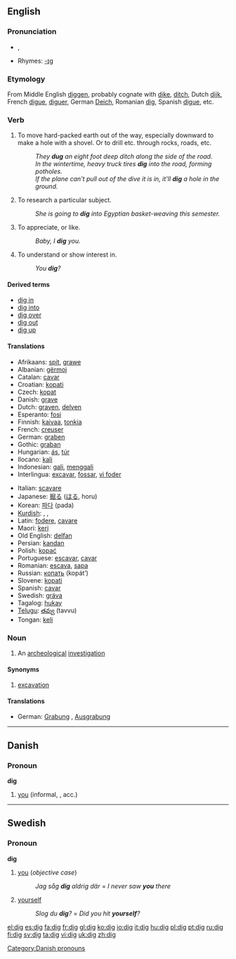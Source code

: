 ==English==

===Pronunciation===
* {{IPA|/dɪg/}}, {{SAMPA|/dIg/}}
*Rhymes: [[Rhymes:English:-ɪɡ|-ɪɡ]]

===Etymology===
From Middle English [[diggen]], probably cognate with [[dike]], [[ditch]], Dutch [[dijk]], French [[digue]], [[diguer]], German [[Deich]], Romanian [[dig]], Spanish [[digue]], etc. 
 
===Verb===
{{en-verb|digs|digging|dug}}

# To move hard-packed earth out of the way, especially downward to make a hole with a shovel.  Or to drill etc. through rocks, roads, etc.
#:''They '''dug''' an eight foot deep ditch along the side of the road.''
#:''In the wintertime, heavy truck tires '''dig''' into the road, forming potholes.''
#:''If the plane can't pull out of the dive it is in, it'll '''dig''' a hole in the ground.''
# {{italbrac|with "into"}} To research a particular subject.
#:''She is going to '''dig''' into Egyptian basket-weaving this semester.''
# {{slang}} To appreciate, or like.
#:''Baby, I '''dig''' you.''
#{{slang}} To understand or show interest in.
#:''You '''dig'''?''
====Derived terms====
*[[dig in]]
*[[dig into]]
*[[dig over]]
*[[dig out]]
*[[dig up]]

====Translations====
{{rfc-trans}}
{{top}}
*Afrikaans: [[spit]], [[grawe]]
*Albanian: [[gërmoj]]
*Catalan: [[cavar]]
*Croatian: [[kopati]]
*Czech: [[kopat]]
*Danish: [[grave]]
*Dutch: [[graven]], [[delven]]
*Esperanto: [[fosi]]
*Finnish: [[kaivaa]], [[tonkia]]
*French: [[creuser]]
*German: [[graben]]
*Gothic: [[graban]]
*Hungarian: [[ás]], [[túr]]
*Ilocano: [[kali]]
*Indonesian: [[gali]], [[gali|menggali]] 
*Interlingua: [[excavar]], [[fossar]], [[vi foder]]
{{mid}}
*Italian: [[scavare]]
*Japanese: [[掘る]] ([[ほる]], horu)
*Korean: [[파다]] (pada) 
*[[Kurdish]]: {{trad|ku|kolîn}}, {{trad|ku|kêlan}}, {{trad|ku|kolandin}}
*Latin: [[fodere]], [[cavare]]
*Maori: [[keri]]
*Old English: [[delfan]]
*Persian: [[kandan]]
*Polish: [[kopać]]
*Portuguese: [[escavar]], [[cavar]]
*Romanian:  [[escava]], [[sapa]]
*Russian: [[копать]] (kopát’)
*Slovene: [[kopati]]
*Spanish: [[cavar]]
*Swedish: [[gräva]]
*Tagalog: [[hukay]]
*[[Telugu]]: [[తవ్వు]] (tavvu)
*Tongan: [[keli]]
{{bottom}}

===Noun===
{{en-noun}}

# An [[archeological]] [[investigation]]

====Synonyms====
#[[excavation]]

====Translations====
*German: [[Grabung]] {{f}}, [[Ausgrabung]] {{f}}

----

==Danish==

===Pronoun===
'''dig'''

#[[you]] (informal, {{s}}, acc.)

[[Category:Danish pronouns]]

----

==Swedish==

===Pronoun===
'''dig'''

# [[you]] (''objective case'')
#:''Jag såg '''dig''' aldrig där'' = ''I never saw '''you''' there''
# [[yourself]]
#:''Slog du '''dig'''?'' = ''Did you hit '''yourself'''?''

[[el:dig]]
[[es:dig]]
[[fa:dig]]
[[fr:dig]]
[[gl:dig]]
[[ko:dig]]
[[io:dig]]
[[it:dig]]
[[hu:dig]]
[[pl:dig]]
[[pt:dig]]
[[ru:dig]]
[[fi:dig]]
[[sv:dig]]
[[ta:dig]]
[[vi:dig]]
[[uk:dig]]
[[zh:dig]]